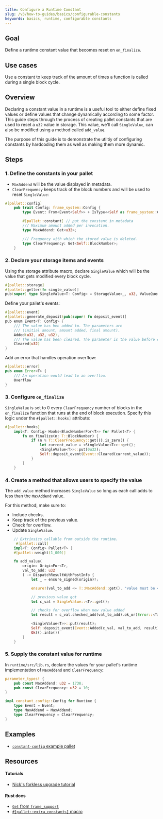```yaml
---
title: Configure a Runtime Constant
slug: /v3/how-to-guides/basics/configurable-constants
keywords: basics, runtime, configurable constants
---
```


## Goal

Define a runtime constant value that becomes reset on `on_finalize`.

## Use cases

Use a constant to keep track of the amount of times a function is called during a single block cycle.

## Overview

Declaring a constant value in a runtime is a useful tool to either define fixed values or define values that change dynamically
according to some factor. This guide steps through the process of creating pallet constants that are used to reset a `u32`
value in storage. This value, we'll call `SingleValue`, can also be modified using a method called `add_value`.

The purpose of this guide is to demonstrate the utiltiy of configuring constants by hardcoding them as well as making them more
dynamic.

## Steps

### 1. Define the constants in your pallet

- `MaxAddend` will be the value displayed in metadata. 
- `ClearFrequency` keeps track of the block numbers and will 
be used to reset `SingleValue`:

```rust
#[pallet::config]
	pub trait Config: frame_system::Config {
        type Event: From<Event<Self>> + IsType<<Self as frame_system::Config>::Event>;

		#[pallet::constant] // put the constant in metadata
        /// Maximum amount added per invocation.
        type MaxAddend: Get<u32>;

        /// Frequency with which the stored value is deleted.
        type ClearFrequency: Get<Self::BlockNumber>;
	}
```

### 2. Declare your storage items and events

Using the storage attribute macro, declare `SingleValue` which will be the value that gets modified every block cycle.

```rust
#[pallet::storage]
#[pallet::getter(fn single_value)]
pub(super) type SingleValue<T: Config> = StorageValue<_, u32, ValueQuery>;
```
Define your pallet's events:

```rust
#[pallet::event]
#[pallet::generate_deposit(pub(super) fn deposit_event)]
pub enum Event<T: Config> {
    /// The value has ben added to. The parameters are
    /// (initial amount, amount added, final amount).
    Added(u32, u32, u32),
    /// The value has been cleared. The parameter is the value before clearing.
    Cleared(u32)
}
```

Add an error that handles operation overflow:

```rust
#[pallet::error]
pub enum Error<T> {
	/// An operation would lead to an overflow.
	Overflow
}
```
### 3. Configure `on_finalize`

`SingleValue` is set to 0 every `ClearFrequency` number of blocks in the `on_finalize` function that 
runs at the end of block execution. Specify this logic under the `#[pallet::hooks]` attribute:

```rust
#[pallet::hooks]
    impl<T: Config> Hooks<BlockNumberFor<T>> for Pallet<T> {
        fn on_finalize(n: T::BlockNumber) {
            if (n % T::ClearFrequency::get()).is_zero() {
                let current_value = <SingleValue<T>>::get();
            	<SingleValue<T>>::put(0u32);
                Self::deposit_event(Event::Cleared(current_value));
            }
        }
	}
```

### 4. Create a method that allows users to specify the value

The `add_value` method increases `SingleValue` so long as each call adds to less than the `MaxAddend` value.

For this method, make sure to:

- Include checks.
- Keep track of the previous value.
- Check for overflow.
- Update `SingleValue`.

```rust
    // Extrinsics callable from outside the runtime.
	 #[pallet::call]
    impl<T: Config> Pallet<T> {
    #[pallet::weight(1_000)]

    fn add_value(
        origin: OriginFor<T>,
        val_to_add: u32
        ) -> DispatchResultWithPostInfo {
            let _ = ensure_signed(origin)?;

            ensure!(val_to_add <= T::MaxAddend::get(), "value must be <= maximum add amount constant");

            // previous value got
           	let c_val = SingleValue::<T>::get();

            // checks for overflow when new value added
            let result = c_val.checked_add(val_to_add).ok_or(Error::<T>::Overflow)?;

            <SingleValue<T>>::put(result);
            Self::deposit_event(Event::Added(c_val, val_to_add, result));
            Ok(().into())
        }
	}
```

### 5. Supply the constant value for runtime

In `runtime/src/lib.rs`, declare the values for your pallet's runtime implementation of `MaxAddend` and `ClearFrequency`:

```rust
parameter_types! {
    pub const MaxAddend: u32 = 1738;
    pub const ClearFrequency: u32 = 10;
}

impl constant_config::Config for Runtime {
    type Event = Event;
    type MaxAddend = MaxAddend;
    type ClearFrequency = ClearFrequency;
}
```

## Examples

- [`constant-config` example pallet](https://github.com/substrate-developer-hub/substrate-how-to-guides/blob/main/example-code/template-node/pallets/configurable-constant/src/lib.rs)

## Resources
#### Tutorials
- [Nick's forkless upgrade tutorial](../../../v3/tutorials/forkless-upgrades/)

#### Rust docs
- [`Get` from `frame_support`][get-trait-rustdocs]
- [`#[pallet::extra_constants]` macro][extra-constants-rustdocs]


[get-trait-rustdocs]: https://substrate.dev/rustdocs/v3.0.0/frame_support/traits/trait.Get.html
[extra-constants-rustdocs]: https://crates.parity.io/frame_support/attr.pallet.html#extra-constants-palletextra_constants-optional